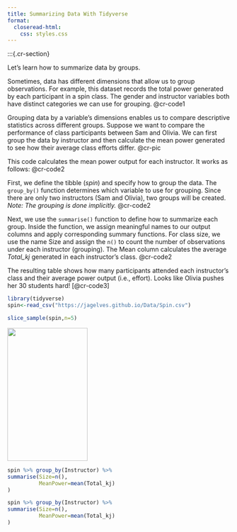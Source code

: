 ```yaml
---
title: Summarizing Data With Tidyverse
format: 
  closeread-html:
    css: styles.css
---
```


:::{.cr-section}

Let's learn how to summarize data by groups.

Sometimes, data has different dimensions that allow us to group observations. For example, this dataset records the total power generated by each participant in a spin class. The gender and instructor variables both have distinct categories we can use for grouping. @cr-code1

Grouping data by a variable’s dimensions enables us to compare descriptive statistics across different groups. Suppose we want to compare the performance of class participants between Sam and Olivia. We can first group the data by instructor and then calculate the mean power generated to see how their average class efforts differ. @cr-pic

This code calculates the mean power output for each instructor. It works as follows: @cr-code2

First, we define the tibble (*spin*) and specify how to group the data. The `group_by()` function determines which variable to use for grouping. Since there are only two instructors (Sam and Olivia), two groups will be created. *Note: The grouping is done implicitly.* [@cr-code2]{hlz="1"}

Next, we use the `summarise()` function to define how to summarize each group. Inside the function, we assign meaningful names to our output columns and apply corresponding summary functions. For class size, we use the name Size and assign the `n()` to count the number of observations under each instructor (grouping). The Mean column calculates the average *Total_kj* generated in each instructor's class. [@cr-code2]{hlz="2-3"}

The resulting table shows how many participants attended each instructor’s class and their average power output (i.e., effort). Looks like Olivia pushes her 30 students hard! [@cr-code3]

:::{#cr-code1}
```r
library(tidyverse)
spin<-read_csv("https://jagelves.github.io/Data/Spin.csv")
```

```r
slice_sample(spin,n=5)
```
:::

::: {#cr-pic}
![](inst.png){width=60% height=300px fig-align="center"}

:::

:::{#cr-code2}
```r
spin %>% group_by(Instructor) %>% 
summarise(Size=n(),
          MeanPower=mean(Total_kj)
)
```
:::

:::{#cr-code3}
```r
spin %>% group_by(Instructor) %>% 
summarise(Size=n(),
          MeanPower=mean(Total_kj)
)
```
:::